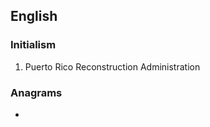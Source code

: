 ==English==

===Initialism===
{{rfc-header|Initialism}}
{{head|en|initialism}}

# {{label|en|US}} Puerto Rico Reconstruction Administration

===Anagrams===
* {{l|en|parr}}